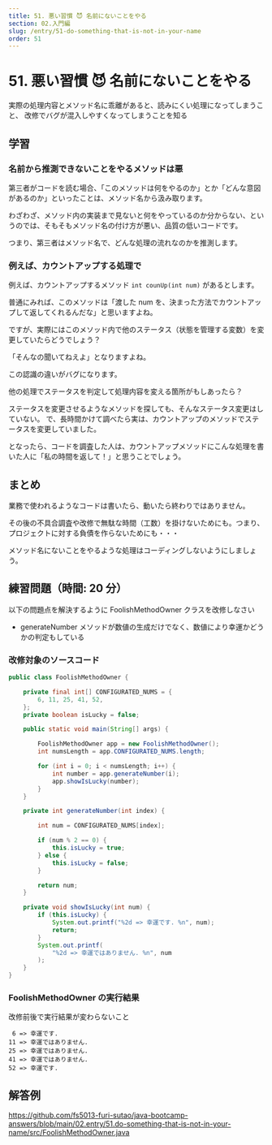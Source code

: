 ```yaml
---
title: 51. 悪い習慣 😈 名前にないことをやる
section: 02.入門編
slug: /entry/51-do-something-that-is-not-in-your-name
order: 51
---
```


# 51. 悪い習慣 😈 名前にないことをやる

<p class="goal">
  実際の処理内容とメソッド名に乖離があると、読みにくい処理になってしまうこと、
  改修でバグが混入しやすくなってしまうことを知る
</p>

## 学習

### 名前から推測できないことをやるメソッドは悪

第三者がコードを読む場合、「このメソッドは何をやるのか」とか「どんな意図があるのか」といったことは、メソッド名から汲み取ります。

わざわざ、メソッド内の実装まで見ないと何をやっているのか分からない、というのでは、そもそもメソッド名の付け方が悪い、品質の低いコードです。

つまり、第三者はメソッド名で、どんな処理の流れなのかを推測します。

### 例えば、カウントアップする処理で

例えば、カウントアップするメソッド `int counUp(int num)` があるとします。

普通にみれば、このメソッドは「渡した num を、決まった方法でカウントアップして返してくれるんだな」と思いますよね。

ですが、実際にはこのメソッド内で他のステータス（状態を管理する変数）を変更していたらどうでしょう？

「そんなの聞いてねえよ」となりますよね。

この認識の違いがバグになります。

他の処理でステータスを判定して処理内容を変える箇所がもしあったら？

ステータスを変更させるようなメソッドを探しても、そんなステータス変更はしていない。
で、長時間かけて調べたら実は、カウントアップのメソッドでステータスを変更していました。

となったら、コードを調査した人は、カウントアップメソッドにこんな処理を書いた人に「私の時間を返して！」と思うことでしょう。

## まとめ

業務で使われるようなコードは書いたら、動いたら終わりではありません。

その後の不具合調査や改修で無駄な時間（工数）を掛けないためにも。つまり、プロジェクトに対する負債を作らないためにも・・・

メソッド名にないことをやるような処理はコーディングしないようにしましょう。

## 練習問題（時間: 20 分）

以下の問題点を解決するように FoolishMethodOwner クラスを改修しなさい

- generateNumber メソッドが数値の生成だけでなく、数値により幸運かどうかの判定もしている

### 改修対象のソースコード

```java title=src/FoolishMethodOwner.java
public class FoolishMethodOwner {

    private final int[] CONFIGURATED_NUMS = {
        6, 11, 25, 41, 52,
    };
    private boolean isLucky = false;

    public static void main(String[] args) {

        FoolishMethodOwner app = new FoolishMethodOwner();
        int numsLength = app.CONFIGURATED_NUMS.length;

        for (int i = 0; i < numsLength; i++) {
            int number = app.generateNumber(i);
            app.showIsLucky(number);
        }
    }

    private int generateNumber(int index) {

        int num = CONFIGURATED_NUMS[index];

        if (num % 2 == 0) {
            this.isLucky = true;
        } else {
            this.isLucky = false;
        }

        return num;
    }

    private void showIsLucky(int num) {
        if (this.isLucky) {
            System.out.printf("%2d => 幸運です. %n", num);
            return;
        }
        System.out.printf(
            "%2d => 幸運ではありません. %n", num
        );
    }
}
```

### FoolishMethodOwner の実行結果

改修前後で実行結果が変わらないこと

```
 6 => 幸運です.
11 => 幸運ではありません.
25 => 幸運ではありません.
41 => 幸運ではありません.
52 => 幸運です.
```

## 解答例

https://github.com/fs5013-furi-sutao/java-bootcamp-answers/blob/main/02.entry/51.do-something-that-is-not-in-your-name/src/FoolishMethodOwner.java
